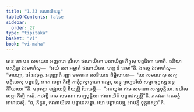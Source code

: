 ```yaml
---
title: "1.33 ឥណាយិកវត្ថុ"
tableOfContents: false
sidebar:
  order: 27
type: "tipitaka"
basket: "vi"
book: "vi-maha"
---
```



<DynamicBreadcrumb />

<Division number="96" book="vi-maha">

<Paragraph number="434" book="vi-maha">
តេន ខោ បន សមយេន អញ្ញតរោ បុរិសោ ឥណាយិកោ បលាយិត្វា ភិក្ខូសុ បព្ពជិតោ ហោតិ. ធនិយា បស្សិត្វា ឯវមាហំសុ—  “អយំ សោ អម្ហាកំ ឥណាយិកោ. ហន្ទ នំ នេមា”តិ. ឯកច្ចេ ឯវមាហំសុ—  “មាយ្យោ, ឯវំ អវចុត្ថ. អនុញ្ញាតំ រញ្ញា មាគធេន សេនិយេន ពិម្ពិសារេន—  ‘យេ សមណេសុ សក្យបុត្តិយេសុ បព្ពជន្តិ, ន តេ លព្ភា កិញ្ចិ កាតុំ; ស្វាក្ខាតោ ធម្មោ, ចរន្តុ ព្រហ្មចរិយំ សម្មា ទុក្ខស្ស អន្តកិរិយាយា’”តិ. មនុស្សា ឧជ្ឈាយន្តិ ខិយ្យន្តិ វិបាចេន្តិ—  “អភយូវរា ឥមេ សមណា សក្យបុត្តិយា. នយិមេ លព្ភា កិញ្ចិ កាតុំ. កថញ្ហិ នាម សមណា សក្យបុត្តិយា ឥណាយិកំ បព្ពាជេស្សន្តី”តិ. ភគវតោ ឯតមត្ថំ អារោចេសុំ. “ន, ភិក្ខវេ, ឥណាយិកោ បព្ពាជេតព្ពោ. យោ បព្ពាជេយ្យ, អាបត្តិ ទុក្កដស្សា”តិ.
</Paragraph>
</Division>